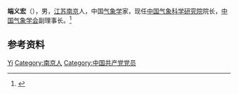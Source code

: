 '''端义宏'''（{{bd|1963年|9月|}}），男，[[江苏|江苏]][[南京|南京]]人，中国[[气象学|气象学]]家，现任[[中国气象科学研究院|中国气象科学研究院]]院长，[[中国气象学会|中国气象学会]]副理事长。<ref>{{Cite web|title=端义宏|url=http://cnc-fe.cast.org.cn/article/445.html|accessdate=2020-11-09|work="未来地球计划"中国国家委员会|archive-date=2020-11-17|archive-url=https://web.archive.org/web/20201117044626/http://cnc-fe.cast.org.cn/article/445.html|dead-url=no}}</ref>

== 参考资料 ==
{{reflist}}

{{中国人物小作品}}

{{Authority control}}
{{DEFAULTSORT:Duan端}}
[[Category:端姓|Yi]]
[[Category:南京人|Category:南京人]]
[[Category:中国共产党党员|Category:中国共产党党员]]